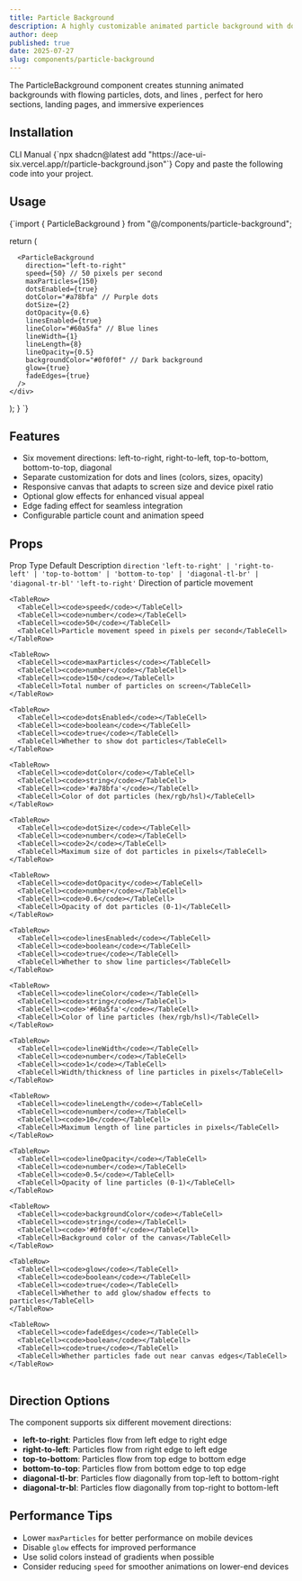 ```yaml
---
title: Particle Background
description: A highly customizable animated particle background with dots and lines that move in various directions with smooth performance.
author: deep
published: true
date: 2025-07-27
slug: components/particle-background
---
```


<ComponentPreview name="particle-background" />

<InfoOut>The ParticleBackground component creates stunning animated backgrounds with flowing particles, dots, and lines , perfect for hero sections, landing pages, and immersive experiences</InfoOut>

## Installation

<Tabs defaultValue="cli">
<TabsList>
<TabsTrigger value="cli">CLI</TabsTrigger>
  <TabsTrigger value="manual">Manual</TabsTrigger>
</TabsList>
<TabsContent value="cli">
<CopyCode>
      {`npx shadcn@latest add "https://ace-ui-six.vercel.app/r/particle-background.json"`}
    </CopyCode>
</TabsContent>
<TabsContent value="manual">
<Steps>
<Step>Copy and paste the following code into your project.</Step>
<ComponentSource name="particle-background" />
</Steps>
</TabsContent>
</Tabs>

## Usage

<CopyCode>
  {`import { ParticleBackground } from "@/components/particle-background";

  return (
    <div className="relative w-full min-h-screen flex items-center justify-center text-white overflow-hidden">
     
      <ParticleBackground
        direction="left-to-right"
        speed={50} // 50 pixels per second
        maxParticles={150}
        dotsEnabled={true}
        dotColor="#a78bfa" // Purple dots
        dotSize={2}
        dotOpacity={0.6}
        linesEnabled={true}
        lineColor="#60a5fa" // Blue lines
        lineWidth={1}
        lineLength={8}
        lineOpacity={0.5}
        backgroundColor="#0f0f0f" // Dark background
        glow={true}
        fadeEdges={true}
      />
    </div>
  );
}
`}
</CopyCode>
 

## Features

-  Six movement directions: left-to-right, right-to-left, top-to-bottom, bottom-to-top, diagonal
-  Separate customization for dots and lines (colors, sizes, opacity)
-  Responsive canvas that adapts to screen size and device pixel ratio
-  Optional glow effects for enhanced visual appeal
-  Edge fading effect for seamless integration
-  Configurable particle count and animation speed



## Props

<Table>
  <TableHeader>
    <TableRow>
      <TableHead>Prop</TableHead>
      <TableHead>Type</TableHead>
      <TableHead>Default</TableHead>
      <TableHead>Description</TableHead>
    </TableRow>
  </TableHeader>
  <TableBody>
    <TableRow>
      <TableCell><code>direction</code></TableCell>
      <TableCell><code>'left-to-right' | 'right-to-left' | 'top-to-bottom' | 'bottom-to-top' | 'diagonal-tl-br' | 'diagonal-tr-bl'</code></TableCell>
      <TableCell><code>'left-to-right'</code></TableCell>
      <TableCell>Direction of particle movement</TableCell>
    </TableRow>
    
    <TableRow>
      <TableCell><code>speed</code></TableCell>
      <TableCell><code>number</code></TableCell>
      <TableCell><code>50</code></TableCell>
      <TableCell>Particle movement speed in pixels per second</TableCell>
    </TableRow>
   
    <TableRow>
      <TableCell><code>maxParticles</code></TableCell>
      <TableCell><code>number</code></TableCell>
      <TableCell><code>150</code></TableCell>
      <TableCell>Total number of particles on screen</TableCell>
    </TableRow>
    
    <TableRow>
      <TableCell><code>dotsEnabled</code></TableCell>
      <TableCell><code>boolean</code></TableCell>
      <TableCell><code>true</code></TableCell>
      <TableCell>Whether to show dot particles</TableCell>
    </TableRow>
    
    <TableRow>
      <TableCell><code>dotColor</code></TableCell>
      <TableCell><code>string</code></TableCell>
      <TableCell><code>'#a78bfa'</code></TableCell>
      <TableCell>Color of dot particles (hex/rgb/hsl)</TableCell>
    </TableRow>
    
    <TableRow>
      <TableCell><code>dotSize</code></TableCell>
      <TableCell><code>number</code></TableCell>
      <TableCell><code>2</code></TableCell>
      <TableCell>Maximum size of dot particles in pixels</TableCell>
    </TableRow>
    
    <TableRow>
      <TableCell><code>dotOpacity</code></TableCell>
      <TableCell><code>number</code></TableCell>
      <TableCell><code>0.6</code></TableCell>
      <TableCell>Opacity of dot particles (0-1)</TableCell>
    </TableRow>
    
    <TableRow>
      <TableCell><code>linesEnabled</code></TableCell>
      <TableCell><code>boolean</code></TableCell>
      <TableCell><code>true</code></TableCell>
      <TableCell>Whether to show line particles</TableCell>
    </TableRow>
    
    <TableRow>
      <TableCell><code>lineColor</code></TableCell>
      <TableCell><code>string</code></TableCell>
      <TableCell><code>'#60a5fa'</code></TableCell>
      <TableCell>Color of line particles (hex/rgb/hsl)</TableCell>
    </TableRow>
    
    <TableRow>
      <TableCell><code>lineWidth</code></TableCell>
      <TableCell><code>number</code></TableCell>
      <TableCell><code>1</code></TableCell>
      <TableCell>Width/thickness of line particles in pixels</TableCell>
    </TableRow>
    
    <TableRow>
      <TableCell><code>lineLength</code></TableCell>
      <TableCell><code>number</code></TableCell>
      <TableCell><code>10</code></TableCell>
      <TableCell>Maximum length of line particles in pixels</TableCell>
    </TableRow>
    
    <TableRow>
      <TableCell><code>lineOpacity</code></TableCell>
      <TableCell><code>number</code></TableCell>
      <TableCell><code>0.5</code></TableCell>
      <TableCell>Opacity of line particles (0-1)</TableCell>
    </TableRow>
    
    <TableRow>
      <TableCell><code>backgroundColor</code></TableCell>
      <TableCell><code>string</code></TableCell>
      <TableCell><code>'#0f0f0f'</code></TableCell>
      <TableCell>Background color of the canvas</TableCell>
    </TableRow>
    
    <TableRow>
      <TableCell><code>glow</code></TableCell>
      <TableCell><code>boolean</code></TableCell>
      <TableCell><code>true</code></TableCell>
      <TableCell>Whether to add glow/shadow effects to particles</TableCell>
    </TableRow>
    
    <TableRow>
      <TableCell><code>fadeEdges</code></TableCell>
      <TableCell><code>boolean</code></TableCell>
      <TableCell><code>true</code></TableCell>
      <TableCell>Whether particles fade out near canvas edges</TableCell>
    </TableRow>
    
  </TableBody>
</Table>

## Direction Options

The component supports six different movement directions:

- **left-to-right**: Particles flow from left edge to right edge
- **right-to-left**: Particles flow from right edge to left edge  
- **top-to-bottom**: Particles flow from top edge to bottom edge
- **bottom-to-top**: Particles flow from bottom edge to top edge
- **diagonal-tl-br**: Particles flow diagonally from top-left to bottom-right
- **diagonal-tr-bl**: Particles flow diagonally from top-right to bottom-left

## Performance Tips

- Lower `maxParticles` for better performance on mobile devices
- Disable `glow` effects for improved performance
- Use solid colors instead of gradients when possible
- Consider reducing `speed` for smoother animations on lower-end devices
